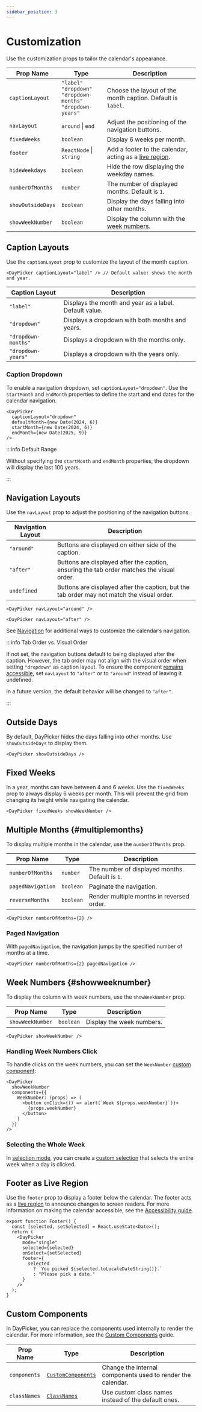 ```yaml
---
sidebar_position: 3
---
```


# Customization

Use the customization props to tailor the calendar's appearance.

| Prop Name         | Type                                                                         | Description                                                                                                                                 |
| ----------------- | ---------------------------------------------------------------------------- | ------------------------------------------------------------------------------------------------------------------------------------------- |
| `captionLayout`   | `"label"`<br/> `"dropdown"`<br/> `"dropdown-months"`<br/> `"dropdown-years"` | Choose the layout of the month caption. Default is `label`.                                                                                 |
| `navLayout`       | `around` \| `end`                                                            | Adjust the positioning of the navigation buttons.                                                                                           |
| `fixedWeeks`      | `boolean`                                                                    | Display 6 weeks per month.                                                                                                                  |
| `footer`          | `ReactNode` \| `string`                                                      | Add a footer to the calendar, acting as a [live region](https://developer.mozilla.org/en-US/docs/Web/Accessibility/ARIA/ARIA_Live_Regions). |
| `hideWeekdays`    | `boolean`                                                                    | Hide the row displaying the weekday names.                                                                                                  |
| `numberOfMonths`  | `number`                                                                     | The number of displayed months. Default is `1`.                                                                                             |
| `showOutsideDays` | `boolean`                                                                    | Display the days falling into other months.                                                                                                 |
| `showWeekNumber`  | `boolean`                                                                    | Display the column with the [week numbers](#showweeknumber).                                                                                |

## Caption Layouts

Use the `captionLayout` prop to customize the layout of the month caption.

```tsx
<DayPicker captionLayout="label" /> // Default value: shows the month and year.
```

| Caption Layout      | Description                                            |
| ------------------- | ------------------------------------------------------ |
| `"label"`           | Displays the month and year as a label. Default value. |
| `"dropdown"`        | Displays a dropdown with both months and years.        |
| `"dropdown-months"` | Displays a dropdown with the months only.              |
| `"dropdown-years"`  | Displays a dropdown with the years only.               |

### Caption Dropdown

To enable a navigation dropdown, set `captionLayout="dropdown"`. Use the `startMonth` and `endMonth` properties to define the start and end dates for the calendar navigation.

```tsx
<DayPicker
  captionLayout="dropdown"
  defaultMonth={new Date(2024, 6)}
  startMonth={new Date(2024, 6)}
  endMonth={new Date(2025, 9)}
/>
```

<BrowserWindow>
  <Examples.Dropdown />
</BrowserWindow>

:::info Default Range

Without specifying the `startMonth` and `endMonth` properties, the dropdown will display the last 100 years.

:::

## Navigation Layouts

Use the `navLayout` prop to adjust the positioning of the navigation buttons.

| Navigation Layout | Description                                                                                |
| ----------------- | ------------------------------------------------------------------------------------------ |
| `"around"`        | Buttons are displayed on either side of the caption.                                       |
| `"after"`         | Buttons are displayed after the caption, ensuring the tab order matches the visual order.  |
| `undefined`       | Buttons are displayed after the caption, but the tab order may not match the visual order. |

```tsx
<DayPicker navLayout="around" />
```

<BrowserWindow>
  <Examples.NavLayout />
</BrowserWindow>

```tsx
<DayPicker navLayout="after" />
```

<BrowserWindow>
  <Examples.NavLayoutAfter />
</BrowserWindow>

See [Navigation](./navigation.mdx) for additional ways to customize the calendar’s navigation.

:::info Tab Order vs. Visual Order

If not set, the navigation buttons default to being displayed after the caption. However, the tab order may not align with the visual order when setting `"dropdown"` as caption layout. To ensure the component [remains accessible](https://www.w3.org/TR/WCAG22/#focus-order), set `navLayout` to `"after"` or to `"around"` instead of leaving it undefined.

In a future version, the default behavior will be changed to `"after"`.

:::

## Outside Days

By default, DayPicker hides the days falling into other months. Use `showOutsideDays` to display them.

```tsx
<DayPicker showOutsideDays />
```

<BrowserWindow>
  <Examples.OutsideDays />
</BrowserWindow>

## Fixed Weeks

In a year, months can have between 4 and 6 weeks. Use the `fixedWeeks` prop to always display 6 weeks per month. This will prevent the grid from changing its height while navigating the calendar.

```tsx
<DayPicker fixedWeeks showWeekNumber />
```

<BrowserWindow>
  <Examples.FixedWeeks />
</BrowserWindow>

## Multiple Months {#multiplemonths}

To display multiple months in the calendar, use the `numberOfMonths` prop.

| Prop Name         | Type      | Description                                     |
| ----------------- | --------- | ----------------------------------------------- |
| `numberOfMonths`  | `number`  | The number of displayed months. Default is `1`. |
| `pagedNavigation` | `boolean` | Paginate the navigation.                        |
| `reverseMonths`   | `boolean` | Render multiple months in reversed order.       |

```tsx
<DayPicker numberOfMonths={2} />
```

<BrowserWindow>
  <Examples.MultipleMonths />
</BrowserWindow>

### Paged Navigation

With `pagedNavigation`, the navigation jumps by the specified number of months at a time.

```tsx
<DayPicker numberOfMonths={2} pagedNavigation />
```

<BrowserWindow>
  <Examples.MultipleMonthsPaged />
</BrowserWindow>

## Week Numbers {#showweeknumber}

To display the column with week numbers, use the `showWeekNumber` prop.

| Prop Name        | Type      | Description               |
| ---------------- | --------- | ------------------------- |
| `showWeekNumber` | `boolean` | Display the week numbers. |

```tsx
<DayPicker showWeekNumber />
```

<BrowserWindow>
  <Examples.Weeknumber />
</BrowserWindow>

### Handling Week Numbers Click

To handle clicks on the week numbers, you can set the `WeekNumber` [custom component](../guides/custom-components.mdx):

```tsx
<DayPicker
  showWeekNumber
  components={{
    WeekNumber: (props) => (
      <button onClick={() => alert(`Week ${props.weekNumber}`)}>
        {props.weekNumber}
      </button>
    )
  }}
/>
```

### Selecting the Whole Week

In [selection mode](./selection-modes.mdx), you can create a [custom selection](../guides/custom-selections.mdx) that selects the entire week when a day is clicked.

## Footer as Live Region

Use the `footer` prop to display a footer below the calendar. The footer acts as a [live region](https://developer.mozilla.org/en-US/docs/Web/Accessibility/ARIA/ARIA_Live_Regions) to announce changes to screen readers. For more information on making the calendar accessible, see the [Accessibility guide](../guides/accessibility.mdx).

```tsx
export function Footer() {
  const [selected, setSelected] = React.useState<Date>();
  return (
    <DayPicker
      mode="single"
      selected={selected}
      onSelect={setSelected}
      footer={
        selected
          ? `You picked ${selected.toLocaleDateString()}.`
          : "Please pick a date."
      }
    />
  );
}
```

<BrowserWindow>
  <Examples.Footer />
</BrowserWindow>

## Custom Components

In DayPicker, you can replace the components used internally to render the calendar. For more information, see the [Custom Components](../guides/custom-components.mdx) guide.

| Prop Name    | Type                                              | Description                                                 |
| ------------ | ------------------------------------------------- | ----------------------------------------------------------- |
| `components` | [`CustomComponents`](../api/index.md#components)  | Change the internal components used to render the calendar. |
| `classNames` | [`ClassNames`](../api/type-aliases/ClassNames.md) | Use custom class names instead of the default ones.         |
